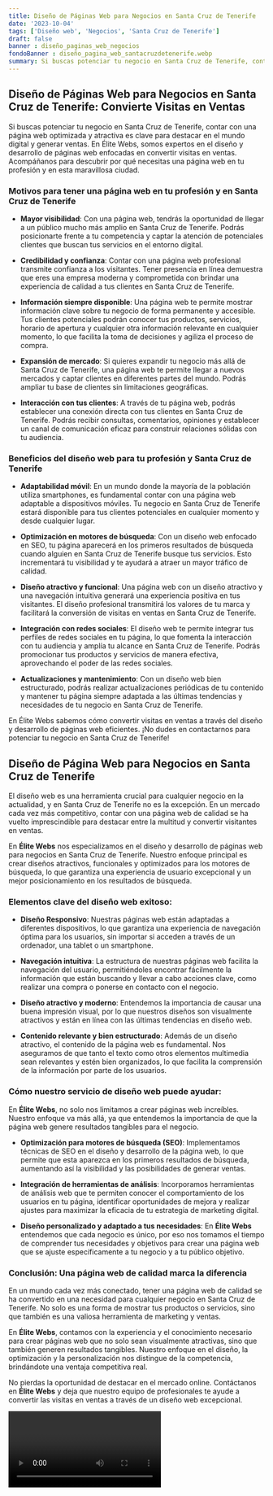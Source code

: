 ```yaml
---
title: Diseño de Páginas Web para Negocios en Santa Cruz de Tenerife
date: '2023-10-04'
tags: ['Diseño web', 'Negocios', 'Santa Cruz de Tenerife']
draft: false
banner : diseño_paginas_web_negocios
fondoBanner : diseño_pagina_web_santacruzdetenerife.webp
summary: Si buscas potenciar tu negocio en Santa Cruz de Tenerife, contar con una página web optimizada y atractiva es clave para destacar en el mundo digital y generar ventas. En Élite Webs, somos expertos en el diseño y desarrollo de páginas web enfocadas en convertir visitas en ventas. Acompáñanos para descubrir por qué necesitas una página web en tu profesión y en esta maravillosa ciudad.
---
```


## Diseño de Páginas Web para Negocios en Santa Cruz de Tenerife: Convierte Visitas en Ventas

Si buscas potenciar tu negocio en Santa Cruz de Tenerife, contar con una página web optimizada y atractiva es clave para destacar en el mundo digital y generar ventas. En Élite Webs, somos expertos en el diseño y desarrollo de páginas web enfocadas en convertir visitas en ventas. Acompáñanos para descubrir por qué necesitas una página web en tu profesión y en esta maravillosa ciudad.

### Motivos para tener una página web en tu profesión y en Santa Cruz de Tenerife

- **Mayor visibilidad**: Con una página web, tendrás la oportunidad de llegar a un público mucho más amplio en Santa Cruz de Tenerife. Podrás posicionarte frente a tu competencia y captar la atención de potenciales clientes que buscan tus servicios en el entorno digital.

- **Credibilidad y confianza**: Contar con una página web profesional transmite confianza a los visitantes. Tener presencia en línea demuestra que eres una empresa moderna y comprometida con brindar una experiencia de calidad a tus clientes en Santa Cruz de Tenerife.

- **Información siempre disponible**: Una página web te permite mostrar información clave sobre tu negocio de forma permanente y accesible. Tus clientes potenciales podrán conocer tus productos, servicios, horario de apertura y cualquier otra información relevante en cualquier momento, lo que facilita la toma de decisiones y agiliza el proceso de compra.

- **Expansión de mercado**: Si quieres expandir tu negocio más allá de Santa Cruz de Tenerife, una página web te permite llegar a nuevos mercados y captar clientes en diferentes partes del mundo. Podrás ampliar tu base de clientes sin limitaciones geográficas.

- **Interacción con tus clientes**: A través de tu página web, podrás establecer una conexión directa con tus clientes en Santa Cruz de Tenerife. Podrás recibir consultas, comentarios, opiniones y establecer un canal de comunicación eficaz para construir relaciones sólidas con tu audiencia.

### Beneficios del diseño web para tu profesión y Santa Cruz de Tenerife

- **Adaptabilidad móvil**: En un mundo donde la mayoría de la población utiliza smartphones, es fundamental contar con una página web adaptable a dispositivos móviles. Tu negocio en Santa Cruz de Tenerife estará disponible para tus clientes potenciales en cualquier momento y desde cualquier lugar.

- **Optimización en motores de búsqueda**: Con un diseño web enfocado en SEO, tu página aparecerá en los primeros resultados de búsqueda cuando alguien en Santa Cruz de Tenerife busque tus servicios. Esto incrementará tu visibilidad y te ayudará a atraer un mayor tráfico de calidad.

- **Diseño atractivo y funcional**: Una página web con un diseño atractivo y una navegación intuitiva generará una experiencia positiva en tus visitantes. El diseño profesional transmitirá los valores de tu marca y facilitará la conversión de visitas en ventas en Santa Cruz de Tenerife.

- **Integración con redes sociales**: El diseño web te permite integrar tus perfiles de redes sociales en tu página, lo que fomenta la interacción con tu audiencia y amplía tu alcance en Santa Cruz de Tenerife. Podrás promocionar tus productos y servicios de manera efectiva, aprovechando el poder de las redes sociales.

- **Actualizaciones y mantenimiento**: Con un diseño web bien estructurado, podrás realizar actualizaciones periódicas de tu contenido y mantener tu página siempre adaptada a las últimas tendencias y necesidades de tu negocio en Santa Cruz de Tenerife.

En Élite Webs sabemos cómo convertir visitas en ventas a través del diseño y desarrollo de páginas web eficientes. ¡No dudes en contactarnos para potenciar tu negocio en Santa Cruz de Tenerife!

<GifSeo />

<Cta />

## Diseño de Página Web para Negocios en Santa Cruz de Tenerife

El diseño web es una herramienta crucial para cualquier negocio en la actualidad, y en Santa Cruz de Tenerife no es la excepción. En un mercado cada vez más competitivo, contar con una página web de calidad se ha vuelto imprescindible para destacar entre la multitud y convertir visitantes en ventas.

En **Élite Webs** nos especializamos en el diseño y desarrollo de páginas web para negocios en Santa Cruz de Tenerife. Nuestro enfoque principal es crear diseños atractivos, funcionales y optimizados para los motores de búsqueda, lo que garantiza una experiencia de usuario excepcional y un mejor posicionamiento en los resultados de búsqueda.

### Elementos clave del diseño web exitoso:

- **Diseño Responsivo**: Nuestras páginas web están adaptadas a diferentes dispositivos, lo que garantiza una experiencia de navegación óptima para los usuarios, sin importar si acceden a través de un ordenador, una tablet o un smartphone.

- **Navegación intuitiva**: La estructura de nuestras páginas web facilita la navegación del usuario, permitiéndoles encontrar fácilmente la información que están buscando y llevar a cabo acciones clave, como realizar una compra o ponerse en contacto con el negocio.

- **Diseño atractivo y moderno**: Entendemos la importancia de causar una buena impresión visual, por lo que nuestros diseños son visualmente atractivos y están en línea con las últimas tendencias en diseño web.

- **Contenido relevante y bien estructurado**: Además de un diseño atractivo, el contenido de la página web es fundamental. Nos aseguramos de que tanto el texto como otros elementos multimedia sean relevantes y estén bien organizados, lo que facilita la comprensión de la información por parte de los usuarios.

### Cómo nuestro servicio de diseño web puede ayudar:

En **Élite Webs**, no solo nos limitamos a crear páginas web increíbles. Nuestro enfoque va más allá, ya que entendemos la importancia de que la página web genere resultados tangibles para el negocio.

- **Optimización para motores de búsqueda (SEO)**: Implementamos técnicas de SEO en el diseño y desarrollo de la página web, lo que permite que esta aparezca en los primeros resultados de búsqueda, aumentando así la visibilidad y las posibilidades de generar ventas.

- **Integración de herramientas de análisis**: Incorporamos herramientas de análisis web que te permiten conocer el comportamiento de los usuarios en tu página, identificar oportunidades de mejora y realizar ajustes para maximizar la eficacia de tu estrategia de marketing digital.

- **Diseño personalizado y adaptado a tus necesidades**: En **Élite Webs** entendemos que cada negocio es único, por eso nos tomamos el tiempo de comprender tus necesidades y objetivos para crear una página web que se ajuste específicamente a tu negocio y a tu público objetivo.

### Conclusión: Una página web de calidad marca la diferencia

En un mundo cada vez más conectado, tener una página web de calidad se ha convertido en una necesidad para cualquier negocio en Santa Cruz de Tenerife. No solo es una forma de mostrar tus productos o servicios, sino que también es una valiosa herramienta de marketing y ventas.

En **Élite Webs**, contamos con la experiencia y el conocimiento necesario para crear páginas web que no solo sean visualmente atractivas, sino que también generen resultados tangibles. Nuestro enfoque en el diseño, la optimización y la personalización nos distingue de la competencia, brindándote una ventaja competitiva real.

No pierdas la oportunidad de destacar en el mercado online. Contáctanos en **Élite Webs** y deja que nuestro equipo de profesionales te ayude a convertir las visitas en ventas a través de un diseño web excepcional.

<Video />

<CtaBot job='Negocios' city='Santa Cruz de Tenerife'/>

<Gmaps query='Santa Cruz de Tenerife+españa+maps' />